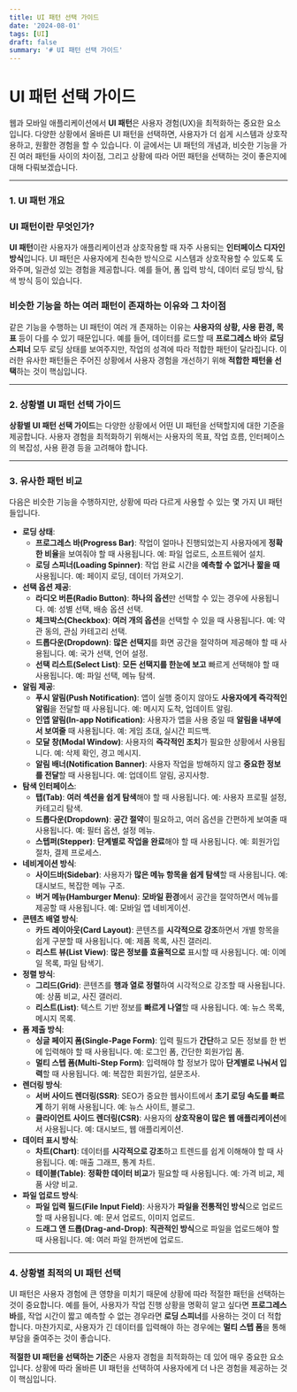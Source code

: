 ```yaml
---
title: UI 패턴 선택 가이드
date: '2024-08-01'
tags: [UI]
draft: false
summary: '# UI 패턴 선택 가이드'
---
```


# UI 패턴 선택 가이드

웹과 모바일 애플리케이션에서 **UI 패턴**은 사용자 경험(UX)을 최적화하는 중요한 요소입니다. 다양한 상황에서 올바른 UI 패턴을 선택하면, 사용자가 더 쉽게 시스템과 상호작용하고, 원활한 경험을 할 수 있습니다. 이 글에서는 UI 패턴의 개념과, 비슷한 기능을 가진 여러 패턴들 사이의 차이점, 그리고 상황에 따라 어떤 패턴을 선택하는 것이 좋은지에 대해 다뤄보겠습니다.

---

### 1. **UI 패턴 개요**

### UI 패턴이란 무엇인가?

**UI 패턴**이란 사용자가 애플리케이션과 상호작용할 때 자주 사용되는 **인터페이스 디자인 방식**입니다. UI 패턴은 사용자에게 친숙한 방식으로 시스템과 상호작용할 수 있도록 도와주며, 일관성 있는 경험을 제공합니다. 예를 들어, 폼 입력 방식, 데이터 로딩 방식, 탐색 방식 등이 있습니다.

### 비슷한 기능을 하는 여러 패턴이 존재하는 이유와 그 차이점

같은 기능을 수행하는 UI 패턴이 여러 개 존재하는 이유는 **사용자의 상황, 사용 환경, 목표** 등이 다를 수 있기 때문입니다. 예를 들어, 데이터를 로드할 때 **프로그레스 바**와 **로딩 스피너** 모두 로딩 상태를 보여주지만, 작업의 성격에 따라 적합한 패턴이 달라집니다. 이러한 유사한 패턴들은 주어진 상황에서 사용자 경험을 개선하기 위해 **적합한 패턴을 선택**하는 것이 핵심입니다.

---

### 2. **상황별 UI 패턴 선택 가이드**

**상황별 UI 패턴 선택 가이드**는 다양한 상황에서 어떤 UI 패턴을 선택할지에 대한 기준을 제공합니다. 사용자 경험을 최적화하기 위해서는 사용자의 목표, 작업 흐름, 인터페이스의 복잡성, 사용 환경 등을 고려해야 합니다.

---

### 3. **유사한 패턴 비교**

다음은 비슷한 기능을 수행하지만, 상황에 따라 다르게 사용할 수 있는 몇 가지 UI 패턴들입니다.

- **로딩 상태**:
  - **프로그레스 바(Progress Bar)**: 작업이 얼마나 진행되었는지 사용자에게 **정확한 비율**을 보여줘야 할 때 사용됩니다. 예: 파일 업로드, 소프트웨어 설치.
  - **로딩 스피너(Loading Spinner)**: 작업 완료 시간을 **예측할 수 없거나 짧을 때** 사용됩니다. 예: 페이지 로딩, 데이터 가져오기.
- **선택 옵션 제공**:
  - **라디오 버튼(Radio Button)**: **하나의 옵션**만 선택할 수 있는 경우에 사용됩니다. 예: 성별 선택, 배송 옵션 선택.
  - **체크박스(Checkbox)**: **여러 개의 옵션**을 선택할 수 있을 때 사용됩니다. 예: 약관 동의, 관심 카테고리 선택.
  - **드롭다운(Dropdown)**: **많은 선택지**를 화면 공간을 절약하며 제공해야 할 때 사용됩니다. 예: 국가 선택, 언어 설정.
  - **선택 리스트(Select List)**: **모든 선택지를 한눈에 보고** 빠르게 선택해야 할 때 사용됩니다. 예: 파일 선택, 메뉴 탐색.
- **알림 제공**:
  - **푸시 알림(Push Notification)**: 앱이 실행 중이지 않아도 **사용자에게 즉각적인 알림**을 전달할 때 사용됩니다. 예: 메시지 도착, 업데이트 알림.
  - **인앱 알림(In-app Notification)**: 사용자가 앱을 사용 중일 때 **알림을 내부에서 보여줄** 때 사용됩니다. 예: 게임 초대, 실시간 피드백.
  - **모달 창(Modal Window)**: 사용자의 **즉각적인 조치**가 필요한 상황에서 사용됩니다. 예: 삭제 확인, 경고 메시지.
  - **알림 배너(Notification Banner)**: 사용자 작업을 방해하지 않고 **중요한 정보를 전달**할 때 사용됩니다. 예: 업데이트 알림, 공지사항.
- **탐색 인터페이스**:
  - **탭(Tab)**: **여러 섹션을 쉽게 탐색**해야 할 때 사용됩니다. 예: 사용자 프로필 설정, 카테고리 탐색.
  - **드롭다운(Dropdown)**: **공간 절약**이 필요하고, 여러 옵션을 간편하게 보여줄 때 사용됩니다. 예: 필터 옵션, 설정 메뉴.
  - **스텝퍼(Stepper)**: **단계별로 작업을 완료**해야 할 때 사용됩니다. 예: 회원가입 절차, 결제 프로세스.
- **네비게이션 방식**:
  - **사이드바(Sidebar)**: 사용자가 **많은 메뉴 항목을 쉽게 탐색**할 때 사용됩니다. 예: 대시보드, 복잡한 메뉴 구조.
  - **버거 메뉴(Hamburger Menu)**: **모바일 환경**에서 공간을 절약하면서 메뉴를 제공할 때 사용됩니다. 예: 모바일 앱 네비게이션.
- **콘텐츠 배열 방식**:
  - **카드 레이아웃(Card Layout)**: 콘텐츠를 **시각적으로 강조**하면서 개별 항목을 쉽게 구분할 때 사용됩니다. 예: 제품 목록, 사진 갤러리.
  - **리스트 뷰(List View)**: **많은 정보를 효율적으로** 표시할 때 사용됩니다. 예: 이메일 목록, 파일 탐색기.
- **정렬 방식**:
  - **그리드(Grid)**: 콘텐츠를 **행과 열로 정렬**하여 시각적으로 강조할 때 사용됩니다. 예: 상품 비교, 사진 갤러리.
  - **리스트(List)**: 텍스트 기반 정보를 **빠르게 나열**할 때 사용됩니다. 예: 뉴스 목록, 메시지 목록.
- **폼 제출 방식**:
  - **싱글 페이지 폼(Single-Page Form)**: 입력 필드가 **간단**하고 모든 정보를 한 번에 입력해야 할 때 사용됩니다. 예: 로그인 폼, 간단한 회원가입 폼.
  - **멀티 스텝 폼(Multi-Step Form)**: 입력해야 할 정보가 많아 **단계별로 나눠서 입력**할 때 사용됩니다. 예: 복잡한 회원가입, 설문조사.
- **렌더링 방식**:
  - **서버 사이드 렌더링(SSR)**: SEO가 중요한 웹사이트에서 **초기 로딩 속도를 빠르게** 하기 위해 사용됩니다. 예: 뉴스 사이트, 블로그.
  - **클라이언트 사이드 렌더링(CSR)**: 사용자의 **상호작용이 많은 웹 애플리케이션**에서 사용됩니다. 예: 대시보드, 웹 애플리케이션.
- **데이터 표시 방식**:
  - **차트(Chart)**: 데이터를 **시각적으로 강조**하고 트렌드를 쉽게 이해해야 할 때 사용됩니다. 예: 매출 그래프, 통계 차트.
  - **테이블(Table)**: **정확한 데이터 비교**가 필요할 때 사용됩니다. 예: 가격 비교, 제품 사양 비교.
- **파일 업로드 방식**:
  - **파일 입력 필드(File Input Field)**: 사용자가 **파일을 전통적인 방식**으로 업로드할 때 사용됩니다. 예: 문서 업로드, 이미지 업로드.
  - **드래그 앤 드롭(Drag-and-Drop)**: **직관적인 방식**으로 파일을 업로드해야 할 때 사용됩니다. 예: 여러 파일 한꺼번에 업로드.

---

### 4. **상황별 최적의 UI 패턴 선택**

UI 패턴은 사용자 경험에 큰 영향을 미치기 때문에 상황에 따라 적절한 패턴을 선택하는 것이 중요합니다. 예를 들어, 사용자가 작업 진행 상황을 명확히 알고 싶다면 **프로그레스 바**를, 작업 시간이 짧고 예측할 수 없는 경우라면 **로딩 스피너**를 사용하는 것이 더 적합합니다. 마찬가지로, 사용자가 긴 데이터를 입력해야 하는 경우에는 **멀티 스텝 폼**을 통해 부담을 줄여주는 것이 좋습니다.

**적절한 UI 패턴을 선택하는 기준**은 사용자 경험을 최적화하는 데 있어 매우 중요한 요소입니다. 상황에 따라 올바른 UI 패턴을 선택하여 사용자에게 더 나은 경험을 제공하는 것이 핵심입니다.
